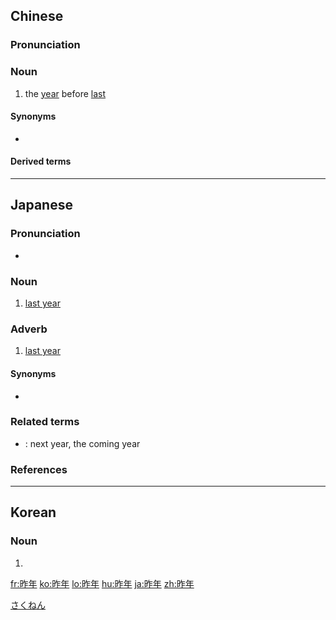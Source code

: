 ==Chinese==
{{zh-forms}}

===Pronunciation===
{{zh-pron
|md=sŏ̤h-nièng
|cat=n
}}

===Noun===
{{zh-noun}}

# {{lb|zh|Min Dong}} the [[year]] before [[last]]

====Synonyms====
* {{zh-l|前年}}

====Derived terms====
{{zh-der|昨年暝}}

----

==Japanese==
{{ja-kanjitab|さく|ねん|yomi=on}}

===Pronunciation===
* {{ja-pron|さくねん|y=o|acc=0|acc_ref=NHK}}

===Noun===
{{ja-noun|さくねん}}

# [[last year]]

===Adverb===
{{ja-pos|さくねん|adverb}}

# [[last year]]

====Synonyms====
* {{ja-r|去年|きょねん}}

===Related terms===
* {{ja-r|来年|らいねん}}: next year, the coming year

===References===
<references/>

[[Category:ja:Time|さくねん]]

----

==Korean==
{{ko-hanjatab}}

===Noun===
{{ko-noun|hj|hangeul=작년}}

# {{hanja form of|작년|[[last year]]}}

[[fr:昨年]]
[[ko:昨年]]
[[lo:昨年]]
[[hu:昨年]]
[[ja:昨年]]
[[zh:昨年]]
